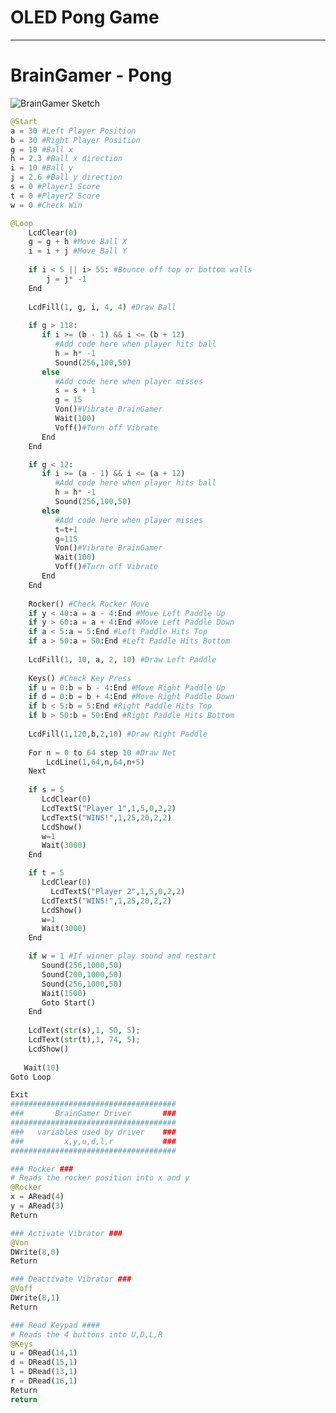 # OLED Pong Game

---
# BrainGamer - Pong

![BrainGamer Sketch](img/oled-pong.gif)



```py
@Start
a = 30 #Left Player Position
b = 30 #Right Player Position
g = 10 #Ball x
h = 2.3 #Ball x direction
i = 10 #Ball y
j = 2.6 #Ball y direction
s = 0 #Player1 Score
t = 0 #Player2 Score
w = 0 #Check Win

@Loop
    LcdClear(0)   
    g = g + h #Move Ball X
    i = i + j #Move Ball Y
    
    if i < 5 || i> 55: #Bounce off top or bottom walls
        j = j* -1
    End
    
    LcdFill(1, g, i, 4, 4) #Draw Ball
    
    if g > 118:
       if i >= (b - 1) && i <= (b + 12)
          #Add code here when player hits ball
          h = h* -1
          Sound(256,100,50)
       else
          #Add code here when player misses
          s = s + 1
          g = 15
          Von()#Vibrate BrainGamer
          Wait(100)
          Voff()#Turn off Vibrate
       End
    End

    if g < 12:
       if i >= (a - 1) && i <= (a + 12)
          #Add code here when player hits ball
          h = h* -1
          Sound(256,100,50) 
       else
          #Add code here when player misses
          t=t+1
          g=115
          Von()#Vibrate BrainGamer
          Wait(100)
          Voff()#Turn off Vibrate
       End
    End
    
    Rocker() #Check Rocker Move
    if y < 40:a = a - 4:End #Move Left Paddle Up
    if y > 60:a = a + 4:End #Move Left Paddle Down
    if a < 5:a = 5:End #Left Paddle Hits Top
    if a > 50:a = 50:End #Left Paddle Hits Bottom
    
    LcdFill(1, 10, a, 2, 10) #Draw Left Paddle
    
    Keys() #Check Key Press
    if u = 0:b = b - 4:End #Move Right Paddle Up
    if d = 0:b = b + 4:End #Move Right Paddle Down
    if b < 5:b = 5:End #Right Paddle Hits Top
    if b > 50:b = 50:End #Right Paddle Hits Bottom
     
    LcdFill(1,120,b,2,10) #Draw Right Paddle
    
    For n = 0 to 64 step 10 #Draw Net
        LcdLine(1,64,n,64,n+5)
    Next   
    
    if s = 5
       LcdClear(0)
       LcdTextS("Player 1",1,5,0,2,2)
       LcdTextS("WINS!",1,25,20,2,2)
       LcdShow()
       w=1
       Wait(3000)
    End

    if t = 5
       LcdClear(0)
         LcdTextS("Player 2",1,5,0,2,2)
       LcdTextS("WINS!",1,25,20,2,2)
       LcdShow()
       w=1
       Wait(3000)
    End

    if w = 1 #If winner play sound and restart      
       Sound(256,1000,50) 
       Sound(200,1000,50)
       Sound(256,1000,50)  
       Wait(1500)
       Goto Start()
    End
   
    LcdText(str(s),1, 50, 5);
    LcdText(str(t),1, 74, 5);
    LcdShow()
    
   Wait(10)
Goto Loop

Exit
#####################################
###       BrainGamer Driver       ###
#####################################
###   variables used by driver    ###
###         x,y,u,d,l,r           ###
#####################################        

### Rocker ###
# Reads the rocker position into x and y
@Rocker
x = ARead(4)
y = ARead(3)
Return

### Activate Vibrator ###
@Von
DWrite(8,0)
Return

### Deactivate Vibrator ###
@Voff
DWrite(8,1)
Return

### Read Keypad ####
# Reads the 4 buttons into U,D,L,R
@Keys
u = DRead(14,1)
d = DRead(15,1)
l = DRead(13,1)
r = DRead(16,1)
Return
return
```